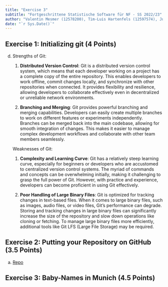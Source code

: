 ```yaml
---
title: "Exercise 3"
subtitle: "Fortgeschrittene Statistische Software für NF - SS 2022/23"
author: "Valentin Mesmer (12578200), Tim-Luis Hartenfels (12597574), Junis Al Attar (12574322)"
date: "`r Sys.Date()`"
---
```



## Exercise 1: Initializing git (4 Points)

d) Strengths of Git:

      1. **Distributed Version Control**: Git is a distributed version control system, which means that each developer working on a project has a complete copy of the entire repository. This enables developers to work offline, commit changes locally, and synchronize with other repositories when connected. It provides flexibility and resilience, allowing developers to collaborate effectively even in decentralized or unreliable network environments.
      
      2. **Branching and Merging**: Git provides powerful branching and merging capabilities. Developers can easily create multiple branches to work on different features or experiments independently. Branches can be merged back into the main codebase, allowing for smooth integration of changes. This makes it easier to manage complex development workflows and collaborate with other team members seamlessly.

    Weaknesses of Git:

      1. **Complexity and Learning Curve**: Git has a relatively steep learning curve, especially for beginners or developers who are accustomed to centralized version control systems. The myriad of commands and concepts can be overwhelming initially, making it challenging to grasp the full power of Git. However, with practice and experience, developers can become proficient in using Git effectively.
      
      2. **Poor Handling of Large Binary Files**: Git is optimized for tracking changes in text-based files. When it comes to large binary files, such as images, audio files, or video files, Git's performance can degrade. Storing and tracking changes in large binary files can significantly increase the size of the repository and slow down operations like cloning or fetching. To manage large binary files more efficiently, additional tools like Git LFS (Large File Storage) may be required.

## Exercise 2: Putting your Repository on GitHub (3.5 Points)
 
a) [Repo](https://github.com/valentinmesmer/exeRcise-sheet-3)


## Exercise 3: Baby-Names in Munich (4.5 Points)




